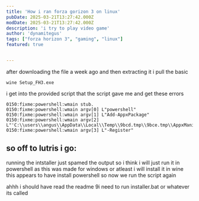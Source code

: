```yaml
---
title: 'How i ran forza gorizon 3 on linux'
pubDate: 2025-03-21T13:27:42.000Z
modDate: 2025-03-21T13:27:42.000Z
description: 'i try to play video game'
author: 'dynamitegus'
tags: ["forza horizon 3", "gaming", "linux"]
featured: true


---
```


after downloading the file a week ago and then extracting it i pull the basic 
```shell frame="terminal" showLineNumbers collapse={2-14, 29-64} wrap {16, 18-19, 27, 29, 31-32, 40, 42, 44-45, 53} 
wine Setup_FH3.exe
```
i get into the provided script that the script gave me and get these errors
```shell frame="terminal" showLineNumbers collapse={2-14, 29-64} wrap {16, 18-19, 27, 29, 31-32, 40, 42, 44-45, 53} 
0150:fixme:powershell:wmain stub.                                                                                                                       
0150:fixme:powershell:wmain argv[0] L"powershell"                                                                                                       
0150:fixme:powershell:wmain argv[1] L"Add-AppxPackage"                                                                                                  
0150:fixme:powershell:wmain argv[2] L"'C:\\users\\angus\\AppData\\Local\\Temp\\9bcd.tmp\\9bce.tmp\\AppxManifest.xml'"                                   
0150:fixme:powershell:wmain argv[3] L"-Register"
```

## so off to lutris i go:
running the intstaller just spamed the output so i think i will just run it in powershell as this was made for windows
or atleast i will install it in wine
this appears to have install powershell
so now we run the script again

ahhh i should have read the readme 9i need to run installer.bat or whatever its called
 

